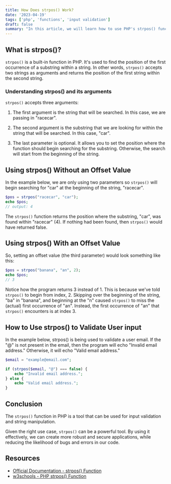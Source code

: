 ```yaml
---
title: How Does strpos() Work?
date: '2023-04-19'
tags: ['php', 'functions', 'input validation']
draft: false
summary: "In this article, we will learn how to use PHP's strpos() function to validate user input"
---
```


## What is strpos()?

`strpos()` is a built-in function in PHP. It's used to find the position of the first occurrence of a substring within a string. In other words, `strpos()` accepts two strings as arguments and returns the position of the first string within the second string.

### Understanding strpos() and its arguments

`strpos()` accepts three arguments:

1. The first argument is the string that will be searched. In this case, we are passing in "racecar".

2. The second argument is the substring that we are looking for within the string that will be searched. In this case, "car".

3. The last parameter is optional. It allows you to set the position where the function should begin searching for the substring. Otherwise, the search will start from the beginning of the string.

## Using strpos() Without an Offset Value

In the example below, we are only using two parameters so `strpos()` will begin searching for "car" at the beginning of the string, "racecar".

```php
$pos = strpos("racecar", "car");
echo $pos;
// output: 4
```

The `strpos()` function returns the position where the substring, "car", was found within "racecar" (4). If nothing had been found, then `strpos()` would have returned false.

## Using strpos() With an Offset Value

So, setting an offset value (the third parameter) would look something like this:

```php
$pos = strpos("banana", "an", 2);
echo $pos;
// 3
```

Notice how the program returns 3 instead of 1. This is because we've told `strpos()` to begin from index, 2. Skipping over the beginning of the string, "ba" in "banana", and beginning at the "n" caused `strpos()` to miss the (actual) first occurrence of "an". Instead, the first occurrence of "an" that `strpos()` encounters is at index 3.

## How to Use strpos() to Validate User input

In the example below, strpos() is being used to validate a user email. If the "@" is not present in the email, then the program will echo "Invalid email address." Otherwise, it will echo "Valid email address."

```php
$email = "example@email.com";

if (strpos($email, "@") === false) {
    echo "Invalid email address.";
} else {
    echo "Valid email address.";
}
```

## Conclusion

The `strpos()` function in PHP is a tool that can be used for input validation and string manipulation.

Given the right use case, `strpos()` can be a powerful tool. By using it effectively, we can create more robust and secure applications, while reducing the likelihood of bugs and errors in our code.

## Resources

- [Official Documentation - strpos() Function](https://www.php.net/manual/en/function.strpos.php)
- [w3schools - PHP strpos() Function](https://www.w3schools.com/php/func_string_strpos.asp)
